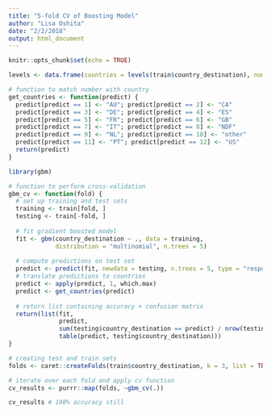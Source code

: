 ```yaml
---
title: "5-fold CV of Boosting Model"
author: "Lisa Oshita"
date: "2/2/2018"
output: html_document
---
```


```r
knitr::opts_chunk$set(echo = TRUE)
```

```r
levels <- data.frame(countries = levels(train$country_destination), num = 1:12)

# function to match number with country
get_countries <- function(predict) {
  predict[predict == 1] <- "AU"; predict[predict == 2] <- "CA"
  predict[predict == 3] <- "DE"; predict[predict == 4] <- "ES"
  predict[predict == 5] <- "FR"; predict[predict == 6] <- "GB"
  predict[predict == 7] <- "IT"; predict[predict == 8] <- "NDF"
  predict[predict == 9] <- "NL"; predict[predict == 10] <- "other"
  predict[predict == 11] <- "PT"; predict[predict == 12] <- "US"
  return(predict)
}
```


```r
library(gbm)

# function to perform cross-validation 
gbm_cv <- function(fold) {
  # set up training and test sets 
  training <- train[fold, ] 
  testing <- train[-fold, ]
  
  # fit gradient boosted model
  fit <- gbm(country_destination ~ ., data = training, 
             distribution = "multinomial", n.trees = 5)
  
  # compute predictions on test set 
  predict <- predict(fit, newdata = testing, n.trees = 5, type = "response")
  # translate predictions to countries
  predict <- apply(predict, 1, which.max) 
  predict <- get_countries(predict)  
  
  # return list containing accuracy + confusion matrix
  return(list(fit, 
              predict,
              sum(testing$country_destination == predict) / nrow(testing),
              table(predict, testing$country_destination))) 
}

# creating test and train sets
folds <- caret::createFolds(train$country_destination, k = 3, list = TRUE, returnTrain = TRUE)

# iterate over each fold and apply cv function 
cv_results <- purrr::map(folds, ~gbm_cv(.))

cv_results # 100% accuracy still 
```
